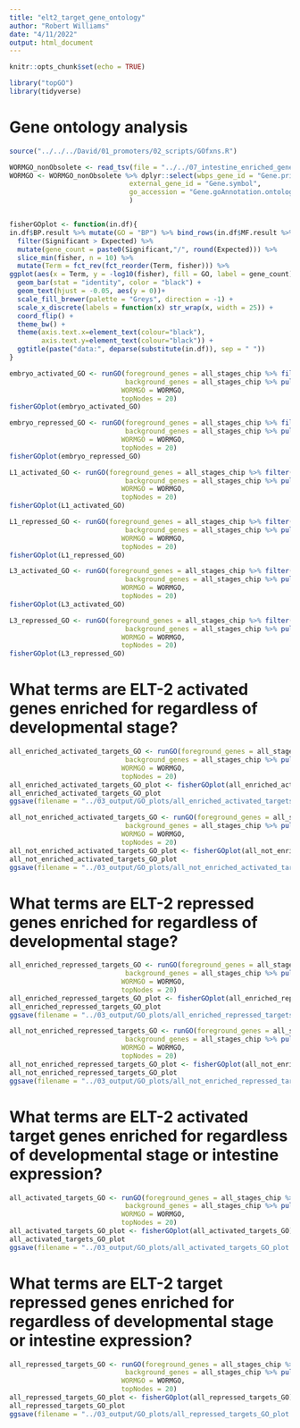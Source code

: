 ```yaml
---
title: "elt2_target_gene_ontology"
author: "Robert Williams"
date: "4/11/2022"
output: html_document
---
```


```r
knitr::opts_chunk$set(echo = TRUE)
```

```r
library("topGO")
library(tidyverse)
```
# Gene ontology analysis

```r
source("../../../David/01_promoters/02_scripts/GOfxns.R")

WORMGO_nonObsolete <- read_tsv(file = "../../07_intestine_enriched_genes/01_input/Celegans_GOterms_NonObsolete_220330.tsv")
WORMGO <- WORMGO_nonObsolete %>% dplyr::select(wbps_gene_id = "Gene.primaryIdentifier", 
                              external_gene_id = "Gene.symbol",
                              go_accession = "Gene.goAnnotation.ontologyTerm.identifier"
                              )


fisherGOplot <- function(in.df){
in.df$BP.result %>% mutate(GO = "BP") %>% bind_rows(in.df$MF.result %>% mutate(GO = "MF")) %>% bind_rows(in.df$CC.result %>% mutate(GO = "CC")) %>%
  filter(Significant > Expected) %>%
  mutate(gene_count = paste0(Significant,"/", round(Expected))) %>%
  slice_min(fisher, n = 10) %>%
  mutate(Term = fct_rev(fct_reorder(Term, fisher))) %>%
ggplot(aes(x = Term, y = -log10(fisher), fill = GO, label = gene_count)) +
  geom_bar(stat = "identity", color = "black") +
  geom_text(hjust = -0.05, aes(y = 0))+
  scale_fill_brewer(palette = "Greys", direction = -1) +
  scale_x_discrete(labels = function(x) str_wrap(x, width = 25)) +
  coord_flip() +
  theme_bw() +
  theme(axis.text.x=element_text(colour="black"),
        axis.text.y=element_text(colour="black")) +
  ggtitle(paste("data:", deparse(substitute(in.df)), sep = " "))
}
```

```r
embryo_activated_GO <- runGO(foreground_genes = all_stages_chip %>% filter(stage == "embryo", elt2_ko == "activated", promoter_status == "bound") %>% pull(WBGeneID),
                             background_genes = all_stages_chip %>% pull(WBGeneID) %>% unique(),
                            WORMGO = WORMGO,
                            topNodes = 20)
fisherGOplot(embryo_activated_GO)
```
```r
embryo_repressed_GO <- runGO(foreground_genes = all_stages_chip %>% filter(stage == "embryo", elt2_ko == "repressed", promoter_status == "bound") %>% pull(WBGeneID),
                             background_genes = all_stages_chip %>% pull(WBGeneID) %>% unique(),
                            WORMGO = WORMGO,
                            topNodes = 20)
fisherGOplot(embryo_repressed_GO)
```
```r
L1_activated_GO <- runGO(foreground_genes = all_stages_chip %>% filter(stage == "L1", elt2_ko == "activated", promoter_status == "bound") %>% pull(WBGeneID),
                             background_genes = all_stages_chip %>% pull(WBGeneID) %>% unique(),
                            WORMGO = WORMGO,
                            topNodes = 20)
fisherGOplot(L1_activated_GO)
```

```r
L1_repressed_GO <- runGO(foreground_genes = all_stages_chip %>% filter(stage == "L1", elt2_ko == "repressed", promoter_status == "bound") %>% pull(WBGeneID),
                             background_genes = all_stages_chip %>% pull(WBGeneID) %>% unique(),
                            WORMGO = WORMGO,
                            topNodes = 20)
fisherGOplot(L1_repressed_GO)
```

```r
L3_activated_GO <- runGO(foreground_genes = all_stages_chip %>% filter(stage == "L3", elt2_ko == "activated", promoter_status == "bound") %>% pull(WBGeneID),
                             background_genes = all_stages_chip %>% pull(WBGeneID) %>% unique(),
                            WORMGO = WORMGO,
                            topNodes = 20)
fisherGOplot(L3_activated_GO)
```

```r
L3_repressed_GO <- runGO(foreground_genes = all_stages_chip %>% filter(stage == "L3", elt2_ko == "repressed", promoter_status == "bound") %>% pull(WBGeneID),
                             background_genes = all_stages_chip %>% pull(WBGeneID) %>% unique(),
                            WORMGO = WORMGO,
                            topNodes = 20)
fisherGOplot(L3_repressed_GO)
```
# What terms are ELT-2 activated genes enriched for regardless of developmental stage?

```r
all_enriched_activated_targets_GO <- runGO(foreground_genes = all_stages_chip %>% filter(intestine_expression == "enriched",elt2_ko == "activated", promoter_status == "bound") %>% pull(WBGeneID),
                             background_genes = all_stages_chip %>% pull(WBGeneID) %>% unique(),
                            WORMGO = WORMGO,
                            topNodes = 20)
all_enriched_activated_targets_GO_plot <- fisherGOplot(all_enriched_activated_targets_GO)
all_enriched_activated_targets_GO_plot
ggsave(filename = "../03_output/GO_plots/all_enriched_activated_targets_GO_plot.pdf", plot = all_enriched_activated_targets_GO_plot, width = 4, height = 5)
```

```r
all_not_enriched_activated_targets_GO <- runGO(foreground_genes = all_stages_chip %>% filter(intestine_expression == "not_enriched",elt2_ko == "activated", promoter_status == "bound") %>% pull(WBGeneID),
                             background_genes = all_stages_chip %>% pull(WBGeneID) %>% unique(),
                            WORMGO = WORMGO,
                            topNodes = 20)
all_not_enriched_activated_targets_GO_plot <- fisherGOplot(all_not_enriched_activated_targets_GO)
all_not_enriched_activated_targets_GO_plot
ggsave(filename = "../03_output/GO_plots/all_not_enriched_activated_targets_GO_plot.pdf", plot = all_not_enriched_activated_targets_GO_plot, width = 4, height = 5)
```

# What terms are ELT-2 repressed genes enriched for regardless of developmental stage?

```r
all_enriched_repressed_targets_GO <- runGO(foreground_genes = all_stages_chip %>% filter(intestine_expression == "enriched",elt2_ko == "repressed", promoter_status == "bound") %>% pull(WBGeneID),
                             background_genes = all_stages_chip %>% pull(WBGeneID) %>% unique(),
                            WORMGO = WORMGO,
                            topNodes = 20)
all_enriched_repressed_targets_GO_plot <- fisherGOplot(all_enriched_repressed_targets_GO)
all_enriched_repressed_targets_GO_plot
ggsave(filename = "../03_output/GO_plots/all_enriched_repressed_targets_GO_plot.pdf", plot = all_enriched_repressed_targets_GO_plot, width = 4, height = 5)
```

```r
all_not_enriched_repressed_targets_GO <- runGO(foreground_genes = all_stages_chip %>% filter(intestine_expression == "not_enriched",elt2_ko == "repressed", promoter_status == "bound") %>% pull(WBGeneID),
                             background_genes = all_stages_chip %>% pull(WBGeneID) %>% unique(),
                            WORMGO = WORMGO,
                            topNodes = 20)
all_not_enriched_repressed_targets_GO_plot <- fisherGOplot(all_not_enriched_repressed_targets_GO)
all_not_enriched_repressed_targets_GO_plot
ggsave(filename = "../03_output/GO_plots/all_not_enriched_repressed_targets_GO_plot.pdf", plot = all_not_enriched_repressed_targets_GO_plot, width = 4, height = 5)
```

# What terms are ELT-2 activated target genes enriched for regardless of developmental stage or intestine expression?

```r
all_activated_targets_GO <- runGO(foreground_genes = all_stages_chip %>% filter(elt2_ko == "activated", promoter_status == "bound") %>% pull(WBGeneID),
                             background_genes = all_stages_chip %>% pull(WBGeneID) %>% unique(),
                            WORMGO = WORMGO,
                            topNodes = 20)
all_activated_targets_GO_plot <- fisherGOplot(all_activated_targets_GO)
all_activated_targets_GO_plot
ggsave(filename = "../03_output/GO_plots/all_activated_targets_GO_plot.pdf", plot = all_activated_targets_GO_plot, width = 4, height = 5)
```

# What terms are ELT-2 target repressed genes enriched for regardless of developmental stage or intestine expression?

```r
all_repressed_targets_GO <- runGO(foreground_genes = all_stages_chip %>% filter(elt2_ko == "repressed", promoter_status == "bound") %>% pull(WBGeneID),
                             background_genes = all_stages_chip %>% pull(WBGeneID) %>% unique(),
                            WORMGO = WORMGO,
                            topNodes = 20)
all_repressed_targets_GO_plot <- fisherGOplot(all_repressed_targets_GO)
all_repressed_targets_GO_plot
ggsave(filename = "../03_output/GO_plots/all_repressed_targets_GO_plot.pdf", plot = all_repressed_targets_GO_plot, width = 4, height = 5)
```